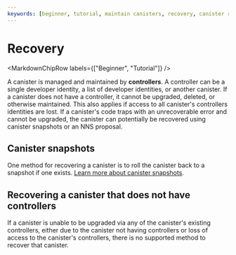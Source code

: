 ```yaml
---
keywords: [beginner, tutorial, maintain canisters, recovery, canister recovery]
---
```



# Recovery

<MarkdownChipRow labels={["Beginner", "Tutorial"]} />



A <GlossaryTooltip>canister</GlossaryTooltip> is managed and maintained by **controllers**. A controller can be a single developer identity, a list of developer identities, or another canister. If a canister does not have a controller, it cannot be upgraded, deleted, or otherwise maintained. This also applies if access to all canister's controllers identities are lost. If a canister's code traps with an unrecoverable error and cannot be upgraded, the canister can potentially be recovered using canister snapshots or an NNS proposal.

## Canister snapshots

One method for recovering a canister is to roll the canister back to a snapshot if one exists. [Learn more about canister snapshots](snapshots.mdx).

## Recovering a canister that does not have controllers

If a canister is unable to be upgraded via any of the canister's existing controllers, either due to the canister not having controllers or loss of access to the canister's controllers, there is no supported method to recover that canister.
